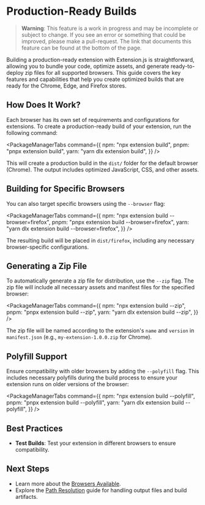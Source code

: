 
<AvatarEmoji emoji="package" />

# Production-Ready Builds

> **Warning**: This feature is a work in progress and may be incomplete or subject to change. If you see an error or something that could be improved, please make a pull-request. The link that documents this feature can be found at the bottom of the page.

Building a production-ready extension with Extension.js is straightforward,
allowing you to bundle your code, optimize assets, and generate ready-to-deploy zip files
for all supported browsers. This guide covers the key features and capabilities
that help you create optimized builds that are ready for the Chrome, Edge, and Firefox stores.

## How Does It Work?

Each browser has its own set of requirements and configurations for extensions. To create a production-ready build of your extension, run the following command:

<PackageManagerTabs
  command={{
    npm: "npx extension build",
    pnpm: "pnpx extension build",
    yarn: "yarn dlx extension build",
  }}
/>

This will create a production build in the `dist/` folder for the default browser (Chrome).
The output includes optimized JavaScript, CSS, and other assets.

## Building for Specific Browsers

You can also target specific browsers using the `--browser` flag:

<PackageManagerTabs
  command={{
    npm: "npx extension build --browser=firefox",
    pnpm: "pnpx extension build --browser=firefox",
    yarn: "yarn dlx extension build --browser=firefox",
  }}
/>

The resulting build will be placed in `dist/firefox`, including any necessary browser-specific configurations.

## Generating a Zip File

To automatically generate a zip file for distribution, use the `--zip` flag. The zip file will include
all necessary assets and manifest files for the specified browser:

<PackageManagerTabs
  command={{
    npm: "npx extension build --zip",
    pnpm: "pnpx extension build --zip",
    yarn: "yarn dlx extension build --zip",
  }}
/>

The zip file will be named according to the extension's `name` and `version` in `manifest.json`
(e.g., `my-extension-1.0.0.zip` for Chrome).

## Polyfill Support

Ensure compatibility with older browsers by adding the `--polyfill` flag.
This includes necessary polyfills during the build process to ensure your extension runs on older versions of the browser:

<PackageManagerTabs
  command={{
    npm: "npx extension build --polyfill",
    pnpm: "pnpx extension build --polyfill",
    yarn: "yarn dlx extension build --polyfill",
  }}
/>

## Best Practices

- **Test Builds**: Test your extension in different browsers to ensure compatibility.

## Next Steps

- Learn more about the [Browsers Available](../browsers/available.mdx).
- Explore the [Path Resolution](../features/path-resolution.mdx) guide for handling output files and build artifacts.
